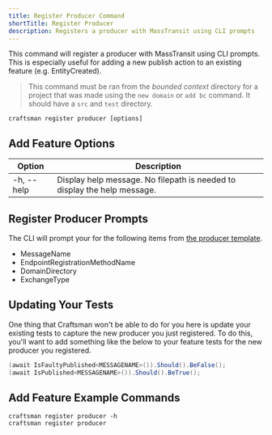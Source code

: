 ```yaml
---
title: Register Producer Command
shortTitle: Register Producer
description: Registers a producer with MassTransit using CLI prompts
---
```


This command will register a producer with MassTransit using CLI prompts. This is especially useful for adding a new publish action to an existing feature (e.g. EntityCreated).

> This command must be ran from the _bounded context_ directory for a project that was made using the `new domain` or `add bc` command. It should have a `src` and `test` directory.

```shell
craftsman register producer [options]
```

## Add Feature Options

| Option     | Description                                                              |
| ---------- | ------------------------------------------------------------------------ |
| -h, --help | Display help message. No filepath is needed to display the help message. |

## Register Producer Prompts

The CLI will prompt your for the following items from [the producer template](/docs/producer-template).

- MessageName
- EndpointRegistrationMethodName
- DomainDirectory
- ExchangeType

## Updating Your Tests

One thing that Craftsman won't be able to do for you here is update your existing tests to capture the new producer you just registered. To do this, you'll want to
add something like the below to your feature tests for the new producer you registered.

```c#
(await IsFaultyPublished<MESSAGENAME>()).Should().BeFalse();
(await IsPublished<MESSAGENAME>()).Should().BeTrue();
```

## Add Feature Example Commands

```shell
craftsman register producer -h
craftsman register producer
```
